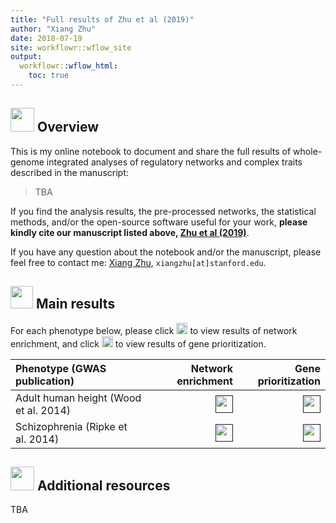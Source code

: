 ```yaml
---
title: "Full results of Zhu et al (2019)"
author: "Xiang Zhu"
date: 2018-07-19
site: workflowr::wflow_site
output:
  workflowr::wflow_html:
    toc: true
---
```


[Zhu et al (2019)]: https://github.com/stephenslab/rss

## <img src="https://static.thenounproject.com/png/718557-200.png" width="38"/> Overview

This is my online notebook to document and share the full results of
whole-genome integrated analyses of regulatory networks and complex traits
described in the manuscript:

> TBA

If you find the analysis results, the pre-processed networks,
the statistical methods, and/or the open-source software useful for your work,
**please kindly cite our manuscript listed above, [Zhu et al (2019)][]**.

If you have any question about the notebook and/or the manuscript,
please feel free to contact me:
[Xiang Zhu](https://github.com/xiangzhu),
`xiangzhu[at]stanford.edu`.

## <img src="https://static.thenounproject.com/png/808252-200.png" width="36"/> Main results

For each phenotype below, please click
<img src="https://static.thenounproject.com/png/1088173-200.png" width="18"/>
to view results of network enrichment, and click
<img src="https://static.thenounproject.com/png/1331179-200.png" width="18"/>
to view results of gene prioritization.

<table class="table table-striped" style="width: auto !important; margin-left: auto; margin-right: auto;">
 <thead>
  <tr>
   <th style="text-align:left;"> Phenotype (GWAS publication) </th>
   <th style="text-align:right;"> Network enrichment </th>
   <th style="text-align:right;"> Gene prioritization </th>
  </tr>
 </thead>
<tbody>
  <tr>
   <td style="text-align:left;"> Adult human height (Wood et al. 2014) </td>
   <td style="text-align:right;"> [<img src="https://static.thenounproject.com/png/1088173-200.png" width="28"/>]() </td>
   <td style="text-align:right;"> [<img src="https://static.thenounproject.com/png/1331179-200.png" width="28"/>]() </td>
  </tr>
  <tr>
   <td style="text-align:left;"> Schizophrenia (Ripke et al. 2014) </td>
   <td style="text-align:right;"> [<img src="https://static.thenounproject.com/png/1088173-200.png" width="28"/>]() </td>
   <td style="text-align:right;"> [<img src="https://static.thenounproject.com/png/1331179-200.png" width="28"/>]() </td>
  </tr>
</tbody>
</table>


## <img src="https://static.thenounproject.com/png/824132-200.png" width="38"/> Additional resources

TBA

